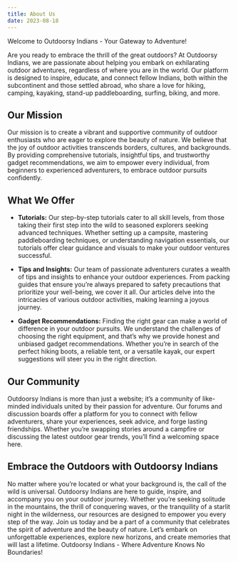 ```yaml
---
title: About Us
date: 2023-08-18
---
```

Welcome to Outdoorsy Indians - Your Gateway to Adventure!

Are you ready to embrace the thrill of the great outdoors? At Outdoorsy Indians, we are passionate about helping you embark on exhilarating outdoor adventures, regardless of where you are in the world. Our platform is designed to inspire, educate, and connect fellow Indians, both within the subcontinent and those settled abroad, who share a love for hiking, camping, kayaking, stand-up paddleboarding, surfing, biking, and more.

## Our Mission
Our mission is to create a vibrant and supportive community of outdoor enthusiasts who are eager to explore the beauty of nature. We believe that the joy of outdoor activities transcends borders, cultures, and backgrounds. By providing comprehensive tutorials, insightful tips, and trustworthy gadget recommendations, we aim to empower every individual, from beginners to experienced adventurers, to embrace outdoor pursuits confidently.

## What We Offer
* **Tutorials:** Our step-by-step tutorials cater to all skill levels, from those taking their first step into the wild to seasoned explorers seeking advanced techniques. Whether setting up a campsite, mastering paddleboarding techniques, or understanding navigation essentials, our tutorials offer clear guidance and visuals to make your outdoor ventures successful.

* **Tips and Insights:** Our team of passionate adventurers curates a wealth of tips and insights to enhance your outdoor experiences. From packing guides that ensure you're always prepared to safety precautions that prioritize your well-being, we cover it all. Our articles delve into the intricacies of various outdoor activities, making learning a joyous journey.

* **Gadget Recommendations:** Finding the right gear can make a world of difference in your outdoor pursuits. We understand the challenges of choosing the right equipment, and that's why we provide honest and unbiased gadget recommendations. Whether you're in search of the perfect hiking boots, a reliable tent, or a versatile kayak, our expert suggestions will steer you in the right direction.

## Our Community
Outdoorsy Indians is more than just a website; it's a community of like-minded individuals united by their passion for adventure. Our forums and discussion boards offer a platform for you to connect with fellow adventurers, share your experiences, seek advice, and forge lasting friendships. Whether you're swapping stories around a campfire or discussing the latest outdoor gear trends, you'll find a welcoming space here.

## Embrace the Outdoors with Outdoorsy Indians
No matter where you're located or what your background is, the call of the wild is universal. Outdoorsy Indians are here to guide, inspire, and accompany you on your outdoor journey. Whether you're seeking solitude in the mountains, the thrill of conquering waves, or the tranquility of a starlit night in the wilderness, our resources are designed to empower you every step of the way.
Join us today and be a part of a community that celebrates the spirit of adventure and the beauty of nature. Let's embark on unforgettable experiences, explore new horizons, and create memories that will last a lifetime. Outdoorsy Indians - Where Adventure Knows No Boundaries!

